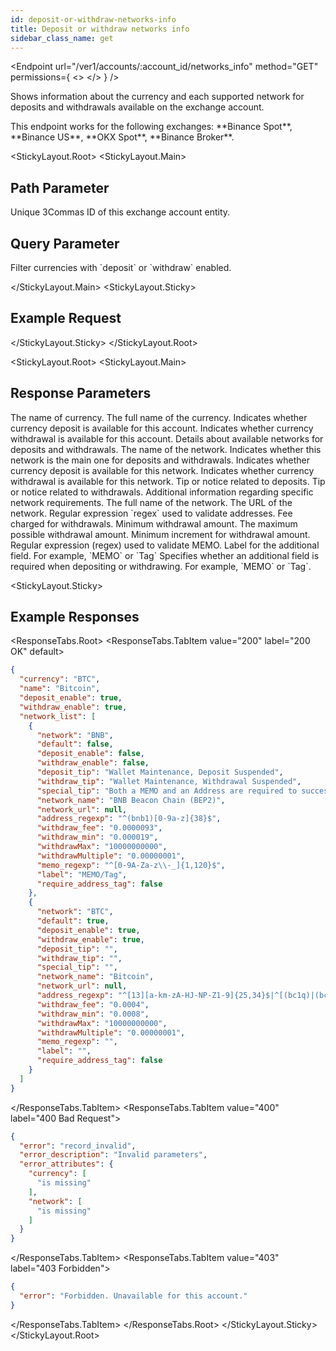 ```yaml
---
id: deposit-or-withdraw-networks-info
title: Deposit or withdraw networks info
sidebar_class_name: get
---
```



<Endpoint
  url="/ver1/accounts/:account_id/networks_info"
  method="GET"
  permissions={
    <>
      <Permission title="Permission" description="ACCOUNTS_READ" />
      <Permission title="Security" description="SIGNED" />
    </>
  }
/>

Shows information about the currency and each supported network for deposits and withdrawals available on the exchange account.

<Informer variant="info">
 This endpoint works for the following exchanges: **Binance Spot**, **Binance US**, **OKX Spot**, **Binance Broker**.
</Informer>

<Separator />

<StickyLayout.Root>
<StickyLayout.Main>

## Path Parameter 

<ApiParam name='account_id' type='integer' id="account_id" required>
    Unique 3Commas ID of this exchange account entity.
</ApiParam>

##  Query Parameter 

<ApiParam name='purpose' type='integer' id="purpose" required>
    Filter currencies with `deposit` or `withdraw` enabled.
</ApiParam>

</StickyLayout.Main>
<StickyLayout.Sticky>

##  Example Request

<NoContentEndpoint method="GET" endpoint="/ver1/accounts/12345678/networks_info" />

</StickyLayout.Sticky>
</StickyLayout.Root>

<StickyLayout.Root>
<StickyLayout.Main>

##  Response Parameters  

<ApiParam name="currency" type="integer" id="currency">
   The name of currency.
</ApiParam> 

<ApiParam name="name" type="integer" id="name">
   The full name of the currency.
</ApiParam>

<ApiParam name="deposit_enable" type="boolean" id="deposit_enable">
   Indicates whether currency deposit is available for this account.
</ApiParam>

<ApiParam name="withdraw_enable" type="boolean" id="withdraw_enable">
   Indicates whether currency withdrawal is available for this account.
</ApiParam>

<ApiParam name="network_list" type="object" id='network_list'>
  Details about available networks for deposits and withdrawals.
  <CollapsibleNestedParams>
    <ApiParam name='network' type='string' id='network'>
      The name of the network.
    </ApiParam>
    <ApiParam name='default' type='boolean' id='default'>
      Indicates whether this network is the main one for deposits and withdrawals.
    </ApiParam>
    <ApiParam name='deposit_enable' type='boolean' id='deposit_enable'>
      Indicates whether currency deposit is available for this network.
    </ApiParam>
    <ApiParam name='withdraw_enable' type='boolean' id='withdraw_enable'>
      Indicates whether currency withdrawal is available for this network.
    </ApiParam>
    <ApiParam name='deposit_tip' type='string or null' id='deposit_tip'>
      Tip or notice related to deposits.
    </ApiParam>
    <ApiParam name='withdraw_tip' type='string or null' id='withdraw_tip'>
      Tip or notice related to withdrawals.
    </ApiParam>
    <ApiParam name='special_tip' type='string or null' id='special_tip'>
      Additional information regarding specific network requirements.
    </ApiParam>
    <ApiParam name='network_name' type='string or null' id='network_name'>
      The full name of the network.
    </ApiParam>
    <ApiParam name='network_url' type='string or null' id='network_url'>
      The URL of the network.
    </ApiParam>
    <ApiParam name='address_regexp' type='string or null' id='address_regexp'>
      Regular expression `regex` used to validate addresses.
    </ApiParam>
    <ApiParam name='withdraw_fee' type='string or null' id='withdraw_fee'>
      Fee charged for withdrawals.
    </ApiParam>
    <ApiParam name='withdraw_min' type='string or null' id='withdraw_min'>
      Minimum withdrawal amount.
    </ApiParam>
    <ApiParam name='withdrawMax' type='string or null' id='withdrawMax'>
      The maximum possible withdrawal amount.
    </ApiParam>
    <ApiParam name='withdrawMultiple' type='string or null' id='withdrawMultiple'>
      Minimum increment for withdrawal amount.
    </ApiParam>
    <ApiParam name='memo_regexp' type='string or null' id='memo_regexp'>
      Regular expression (regex) used to validate MEMO.
    </ApiParam>
    <ApiParam name='label' type='string or null' id='label'>
      Label for the additional field. For example, `MEMO` or `Tag`
    </ApiParam>
    <ApiParam name='require_address_tag' type='boolean' id='require_address_tag'>
      Specifies whether an additional field is required when depositing or withdrawing. For example, `MEMO` or `Tag`.
    </ApiParam>
  </CollapsibleNestedParams>
</ApiParam>
</StickyLayout.Main>

<StickyLayout.Sticky>

## Example Responses
<ResponseTabs.Root>
<ResponseTabs.TabItem value="200" label="200 OK" default>

```json
{
  "currency": "BTC",
  "name": "Bitcoin",
  "deposit_enable": true,
  "withdraw_enable": true,
  "network_list": [
    {
      "network": "BNB",
      "default": false,
      "deposit_enable": false,
      "withdraw_enable": false,
      "deposit_tip": "Wallet Maintenance, Deposit Suspended",
      "withdraw_tip": "Wallet Maintenance, Withdrawal Suspended",
      "special_tip": "Both a MEMO and an Address are required to successfully deposit your BEP2-BTCB tokens to Binance.",
      "network_name": "BNB Beacon Chain (BEP2)",
      "network_url": null,
      "address_regexp": "^(bnb1)[0-9a-z]{38}$",
      "withdraw_fee": "0.0000093",
      "withdraw_min": "0.000019",
      "withdrawMax": "10000000000",
      "withdrawMultiple": "0.00000001",
      "memo_regexp": "^[0-9A-Za-z\\-_]{1,120}$",
      "label": "MEMO/Tag",
      "require_address_tag": false
    },
    {
      "network": "BTC",
      "default": true,
      "deposit_enable": true,
      "withdraw_enable": true,
      "deposit_tip": "",
      "withdraw_tip": "",
      "special_tip": "",
      "network_name": "Bitcoin",
      "network_url": null,
      "address_regexp": "^[13][a-km-zA-HJ-NP-Z1-9]{25,34}$|^[(bc1q)|(bc1p)][0-9A-Za-z]{37,62}$",
      "withdraw_fee": "0.0004",
      "withdraw_min": "0.0008",
      "withdrawMax": "10000000000",
      "withdrawMultiple": "0.00000001",
      "memo_regexp": "",
      "label": "",
      "require_address_tag": false
    }
  ]
}
```
</ResponseTabs.TabItem>
<ResponseTabs.TabItem value="400" label="400 Bad Request">

```json
{
  "error": "record_invalid",
  "error_description": "Invalid parameters",
  "error_attributes": {
    "currency": [
      "is missing"
    ],
    "network": [
      "is missing"
    ]
  }
}
```
</ResponseTabs.TabItem>
<ResponseTabs.TabItem value="403" label="403 Forbidden">

```json
{
  "error": "Forbidden. Unavailable for this account."
}
```
</ResponseTabs.TabItem>
</ResponseTabs.Root>
</StickyLayout.Sticky>
</StickyLayout.Root>

